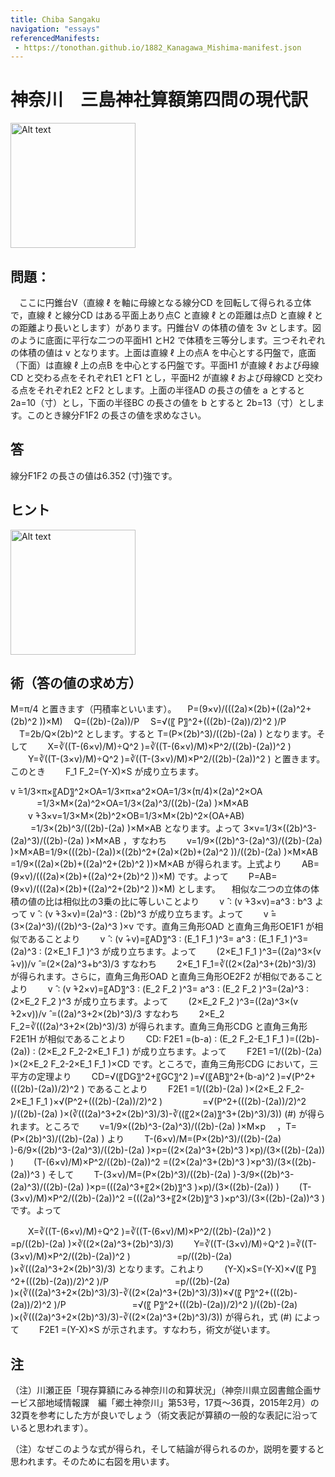 ```yaml
---
title: Chiba Sangaku
navigation: "essays"
referencedManifests:
 - https://tonothan.github.io/1882_Kanagawa_Mishima-manifest.json
---
```


# 神奈川　三島神社算額第四問の現代訳

<Card iiifContent="https://tonothan.github.io/1882_Kanagawa_Mishima-manifest.json" />

<img src="https://tonothan.github.io/mishima-kanagawa-schematicdrawing.png" alt="Alt text" width="200" height="auto" />
 
## 問題：
　ここに円錐台V（直線 ℓ を軸に母線となる線分CD を回転して得られる立体で，直線 ℓ と線分CD はある平面上あり点C と直線 ℓ との距離は点D と直線 ℓ との距離より長いとします）があります。円錐台V の体積の値を 3v  とします。図のように底面に平行な二つの平面H1 とH2 で体積を三等分します。三つそれぞれの体積の値は v となります。上面は直線 ℓ 上の点A を中心とする円盤で，底面（下面）は直線 ℓ 上の点B を中心とする円盤です。平面H1 が直線 ℓ および母線CD と交わる点をそれぞれE1 とF1 とし，平面H2 が直線 ℓ および母線CD と交わる点をそれぞれE2 とF2 とします。上面の半径AD の長さの値を a とすると 2a=10（寸）とし，下面の半径BC の長さの値を b とすると 2b=13（寸）とします。このとき線分F1F2 の長さの値を求めなさい。

## 答

線分F1F2 の長さの値は6.352 (寸)強です。

## ヒント

<img src="https://tonothan.github.io/mishima-kanagawa-hintdrawing.png" alt="Alt text" width="200" height="auto" />
 
## 術（答の値の求め方）

M=π/4 と置きます（円積率といいます）。
　P=(9×v)/(((2a)×(2b)+((2a)^2+(2b)^2 ))×M)
　Q=((2b)-(2a))/P
　S=√(〖  P〗^2+(((2b)-(2a))/2)^2 )/P
　T=2b/Q×(2b)^2
とします。すると T=(P×(2b)^3)/((2b)-(2a) ) となります。そして
　　X=∛((T-(6×v)/M)÷Q^2 )=∛((T-(6×v)/M)×P^2/((2b)-(2a))^2 )
　　Y=∛((T-(3×v)/M)÷Q^2 )=∛((T-(3×v)/M)×P^2/((2b)-(2a))^2 )
と置きます。このとき
　　F_1 F_2=(Y-X)×S
が成り立ちます。

v ̂=1/3×π×〖AD〗^2×OA=1/3×π×a^2×OA=1/3×(π/4)×(2a)^2×OA
　　　=1/3×M×(2a)^2×OA=1/3×(2a)^3/((2b)-(2a) )×M×AB  
　　v ̂+3×v=1/3×M×(2b)^2×OB=1/3×M×(2b)^2×(OA+AB)
　　        =1/3×(2b)^3/((2b)-(2a) )×M×AB
となります。よって 3×v=1/3×((2b)^3-(2a)^3)/((2b)-(2a) )×M×AB ，すなわち 
　　v=1/9×((2b)^3-(2a)^3)/((2b)-(2a) )×M×AB=1/9×(((2b)-(2a))×((2b)^2+(2a)×(2b)+(2a)^2 ))/((2b)-(2a) )×M×AB
      =1/9×((2a)×(2b)+((2a)^2+(2b)^2 ))×M×AB
が得られます。上式より
　　AB=(9×v)/(((2a)×(2b)+((2a)^2+(2b)^2 ))×M)
です。よって
　　P=AB=(9×v)/(((2a)×(2b)+((2a)^2+(2b)^2 ))×M)
とします。
　相似な二つの立体の体積の値の比は相似比の3乗の比に等しいことより
　　v ̂ ∶ (v ̂+3×v)=a^3 ∶ b^3 よって v ̂ ∶ (v ̂+3×v)=(2a)^3 ∶ (2b)^3
が成り立ちます。よって
　　v ̂=(3×(2a)^3)/((2b)^3-(2a)^3 )×v
です。直角三角形OAD と直角三角形OE1F1 が相似であることより
　　v ̂ ∶ (v ̂+v)=〖AD〗^3 ∶ (E_1 F_1 )^3= a^3 ∶ (E_1 F_1 )^3=(2a)^3 ∶ (2×E_1 F_1 )^3
が成り立ちます。よって
　　(2×E_1 F_1 )^3=((2a)^3×(v ̂+v))/v ̂ =(2×(2a)^3+b^3)/3
すなわち
　　2×E_1 F_1=∛((2×(2a)^3+(2b)^3)/3)
が得られます。さらに，直角三角形OAD と直角三角形OE2F2 が相似であることより
　　v ̂ ∶ (v ̂+2×v)=〖AD〗^3 ∶ (E_2 F_2 )^3= a^3 ∶ (E_2 F_2 )^3=(2a)^3 ∶ (2×E_2 F_2 )^3
が成り立ちます。よって
　　(2×E_2 F_2 )^3=((2a)^3×(v ̂+2×v))/v ̂ =((2a)^3+2×(2b)^3)/3
すなわち
　　2×E_2 F_2=∛(((2a)^3+2×(2b)^3)/3)
が得られます。直角三角形CDG と直角三角形F2E1H が相似であることより
　　CD∶ F2E1 =(b-a)  ∶  (E_2 F_2-E_1 F_1 )=((2b)-(2a)) ∶ (2×E_2 F_2-2×E_1 F_1 )
が成り立ちます。よって
　　F2E1 =1/((2b)-(2a) )×(2×E_2 F_2-2×E_1 F_1 )×CD
です。ところで，直角三角形CDG において，三平方の定理より
　　CD=√(〖DG〗^2+〖GC〗^2 )=√(〖AB〗^2+(b-a)^2 )=√(P^2+(((2b)-(2a))/2)^2 )
であることより
　　F2E1 =1/((2b)-(2a) )×(2×E_2 F_2-2×E_1 F_1 )×√(P^2+(((2b)-(2a))/2)^2 )
　　　　 =√(P^2+(((2b)-(2a))/2)^2 )/((2b)-(2a) )×(∛(((2a)^3+2×(2b)^3)/3)-∛((〖2×(2a)〗^3+(2b)^3)/3))   (#)
が得られます。ところで
　　v=1/9×((2b)^3-(2a)^3)/((2b)-(2a) )×M×p 　，T=(P×(2b)^3)/((2b)-(2a) )
より
　　T-(6×v)/M=(P×(2b)^3)/((2b)-(2a) )-6/9×((2b)^3-(2a)^3)/((2b)-(2a) )×p=((2×(2a)^3+(2b)^3 )×p)/(3×((2b)-(2a)) )
　　(T-(6×v)/M)×P^2/((2b)-(2a))^2 =((2×(2a)^3+(2b)^3 )×p^3)/(3×((2b)-(2a))^3 )
そして
　　T-(3×v)/M=(P×(2b)^3)/((2b)-(2a) )-3/9×((2b)^3-(2a)^3)/((2b)-(2a) )×p=(((2a)^3+〖2×(2b)〗^3 )×p)/(3×((2b)-(2a)) )
　　(T-(3×v)/M)×P^2/((2b)-(2a))^2 =(((2a)^3+〖2×(2b)〗^3 )×p^3)/(3×((2b)-(2a))^3 )
です。よって


　　X=∛((T-(6×v)/M)÷Q^2 )=∛((T-(6×v)/M)×P^2/((2b)-(2a))^2 )　
　　　=p/((2b)-(2a) )×∛((2×(2a)^3+(2b)^3)/3)
　　Y=∛((T-(3×v)/M)÷Q^2 )=∛((T-(3×v)/M)×P^2/((2b)-(2a))^2 )　　
　　　=p/((2b)-(2a) )×∛(((2a)^3+2×(2b)^3)/3)
となります。これより
　　(Y-X)×S=(Y-X)×√(〖  P〗^2+(((2b)-(2a))/2)^2 )/P
　　　　　　　 =p/((2b)-(2a) )×(∛(((2a)^3+2×(2b)^3)/3)-∛((2×(2a)^3+(2b)^3)/3))×√(〖  P〗^2+(((2b)-(2a))/2)^2 )/P
　　　　　　　 =√(〖  P〗^2+(((2b)-(2a))/2)^2 )/((2b)-(2a) )×(∛(((2a)^3+2×(2b)^3)/3)-∛((2×(2a)^3+(2b)^3)/3))
が得られ，式 (#) によって
　　F2E1 =(Y-X)×S
が示されます。すなわち，術文が従います。
　　
## 注

（注）川瀬正臣「現存算額にみる神奈川の和算状況」（神奈川県立図書館企画サービス部地域情報課　編「郷土神奈川」第53号，17頁～36頁，2015年2月）の32頁を参考にした方が良いでしょう（術文表記が算額の一般的な表記に沿っていると思われます）。

（注）なぜこのような式が得られ，そして結論が得られるのか，説明を要すると思われます。そのために右図を用います。









